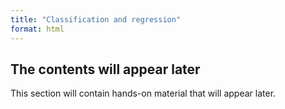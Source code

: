 ```yaml
---
title: "Classification and regression"
format: html
---
```


<!--
- scikit-learn classification
- scikit-learn regression
- spatial component via feature engineering (proximity variables, lags) ala spatial dependence-->

::: {.callout-note appearance="simple"}

## The contents will appear later

This section will contain hands-on material that will appear later.

:::